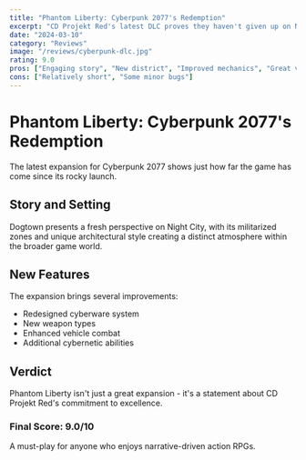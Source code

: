 ```yaml
---
title: "Phantom Liberty: Cyberpunk 2077's Redemption"
excerpt: "CD Projekt Red's latest DLC proves they haven't given up on Night City"
date: "2024-03-10"
category: "Reviews"
image: "/reviews/cyberpunk-dlc.jpg"
rating: 9.0
pros: ["Engaging story", "New district", "Improved mechanics", "Great voice acting"]
cons: ["Relatively short", "Some minor bugs"]
---
```


# Phantom Liberty: Cyberpunk 2077's Redemption

The latest expansion for Cyberpunk 2077 shows just how far the game has come since its rocky launch.

## Story and Setting

Dogtown presents a fresh perspective on Night City, with its militarized zones and unique architectural style creating a distinct atmosphere within the broader game world.

## New Features

The expansion brings several improvements:
- Redesigned cyberware system
- New weapon types
- Enhanced vehicle combat
- Additional cybernetic abilities

## Verdict

Phantom Liberty isn't just a great expansion - it's a statement about CD Projekt Red's commitment to excellence.

### Final Score: 9.0/10

A must-play for anyone who enjoys narrative-driven action RPGs. 